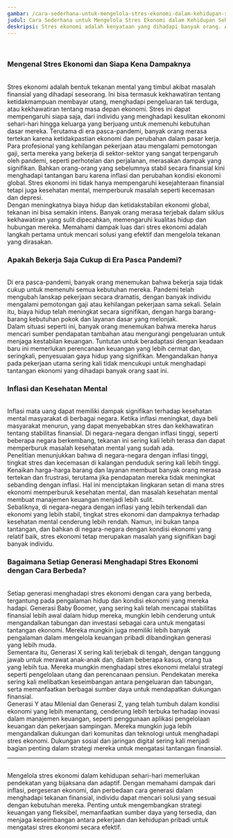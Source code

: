 ```yaml
---
gambar: /cara-sederhana-untuk-mengelola-stres-ekonomi-dalam-kehidupan-sehari-hari.jpg?url
judul: Cara Sederhana untuk Mengelola Stres Ekonomi dalam Kehidupan Sehari-hari
deskripsi: Stres ekonomi adalah kenyataan yang dihadapi banyak orang. Artikel ini menawarkan pendekatan praktis yang dapat dilakukan setiap hari untuk meredakan beban tersebut, memungkinkan Anda untuk menghadapi tantangan keuangan dengan kepala tegak.
---
```


<br className="inline lg:hidden" />
<h3 className="text-2xl font-bold">Mengenal Stres Ekonomi dan Siapa Kena Dampaknya</h3>
<br />
Stres ekonomi adalah bentuk tekanan mental yang timbul akibat masalah finansial
yang dihadapi seseorang. Ini bisa termasuk kekhawatiran tentang ketidakmampuan
membayar utang, menghadapi pengeluaran tak terduga, atau kekhawatiran tentang
masa depan ekonomi. Stres ini dapat mempengaruhi siapa saja, dari individu yang
menghadapi kesulitan ekonomi sehari-hari hingga keluarga yang berjuang untuk
memenuhi kebutuhan dasar mereka. Terutama di era pasca-pandemi, banyak orang
merasa tertekan karena ketidakpastian ekonomi dan perubahan dalam pasar kerja.
<br />
Para profesional yang kehilangan pekerjaan atau mengalami pemotongan gaji, serta
mereka yang bekerja di sektor-sektor yang sangat terpengaruh oleh pandemi,
seperti perhotelan dan perjalanan, merasakan dampak yang signifikan. Bahkan
orang-orang yang sebelumnya stabil secara finansial kini menghadapi tantangan
baru karena inflasi dan perubahan kondisi ekonomi global. Stres ekonomi ini
tidak hanya mempengaruhi kesejahteraan finansial tetapi juga kesehatan mental,
memperburuk masalah seperti kecemasan dan depresi.
<br />
Dengan meningkatnya biaya hidup dan ketidakstabilan ekonomi global, tekanan ini
bisa semakin intens. Banyak orang merasa terjebak dalam siklus kekhawatiran yang
sulit dipecahkan, memengaruhi kualitas hidup dan hubungan mereka. Memahami
dampak luas dari stres ekonomi adalah langkah pertama untuk mencari solusi yang
efektif dan mengelola tekanan yang dirasakan.
<br />
<h3 className="text-2xl font-bold">Apakah Bekerja Saja Cukup di Era Pasca Pandemi?</h3>
<br />
Di era pasca-pandemi, banyak orang menemukan bahwa bekerja saja tidak cukup untuk
memenuhi semua kebutuhan mereka. Pandemi telah mengubah lanskap pekerjaan secara
dramatis, dengan banyak individu mengalami pemotongan gaji atau kehilangan pekerjaan
sama sekali. Selain itu, biaya hidup telah meningkat secara signifikan, dengan harga
barang-barang kebutuhan pokok dan layanan dasar yang melonjak.
<br />
Dalam situasi seperti ini, banyak orang menemukan bahwa mereka harus mencari sumber
pendapatan tambahan atau mengurangi pengeluaran untuk menjaga kestabilan keuangan.
Tuntutan untuk beradaptasi dengan keadaan baru ini memerlukan perencanaan keuangan
yang lebih cermat dan, seringkali, penyesuaian gaya hidup yang signifikan. Mengandalkan
hanya pada pekerjaan utama sering kali tidak mencukupi untuk menghadapi tantangan
ekonomi yang dihadapi banyak orang saat ini.
<br />
<h3 className="text-2xl font-bold">Inflasi dan Kesehatan Mental</h3>
<br />
Inflasi mata uang dapat memiliki dampak signifikan terhadap kesehatan mental
masyarakat di berbagai negara. Ketika inflasi meningkat, daya beli masyarakat
menurun, yang dapat menyebabkan stres dan kekhawatiran tentang stabilitas
finansial. Di negara-negara dengan inflasi tinggi, seperti beberapa negara
berkembang, tekanan ini sering kali lebih terasa dan dapat memperburuk masalah
kesehatan mental yang sudah ada.
<br />
Penelitian menunjukkan bahwa di negara-negara dengan inflasi tinggi, tingkat
stres dan kecemasan di kalangan penduduk sering kali lebih tinggi. Kenaikan
harga-harga barang dan layanan membuat banyak orang merasa tertekan dan
frustrasi, terutama jika pendapatan mereka tidak meningkat sebanding dengan
inflasi. Hal ini menciptakan lingkaran setan di mana stres ekonomi memperburuk
kesehatan mental, dan masalah kesehatan mental membuat manajemen keuangan
menjadi lebih sulit.
<br />
Sebaliknya, di negara-negara dengan inflasi yang lebih terkendali dan ekonomi
yang lebih stabil, tingkat stres ekonomi dan dampaknya terhadap kesehatan mental
cenderung lebih rendah. Namun, ini bukan tanpa tantangan, dan bahkan di
negara-negara dengan kondisi ekonomi yang relatif baik, stres ekonomi tetap
merupakan masalah yang signifikan bagi banyak individu.
<br />
<h3 className="text-2xl font-bold">Bagaimana Setiap Generasi Menghadapi Stres Ekonomi dengan Cara Berbeda?</h3>
<br />
Setiap generasi menghadapi stres ekonomi dengan cara yang berbeda, tergantung pada
pengalaman hidup dan kondisi ekonomi yang mereka hadapi. Generasi Baby Boomer, yang
sering kali telah mencapai stabilitas finansial lebih awal dalam hidup mereka, mungkin
lebih cenderung untuk mengandalkan tabungan dan investasi sebagai cara untuk mengatasi
tantangan ekonomi. Mereka mungkin juga memiliki lebih banyak pengalaman dalam mengelola
keuangan pribadi dibandingkan generasi yang lebih muda.
<br />
Sementara itu, Generasi X sering kali terjebak di tengah, dengan tanggung jawab untuk
merawat anak-anak dan, dalam beberapa kasus, orang tua yang lebih tua. Mereka mungkin
menghadapi stres ekonomi melalui strategi seperti pengelolaan utang dan perencanaan
pensiun. Pendekatan mereka sering kali melibatkan keseimbangan antara pengeluaran
dan tabungan, serta memanfaatkan berbagai sumber daya untuk mendapatkan dukungan
finansial.
<br />
Generasi Y atau Milenial dan Generasi Z, yang telah tumbuh dalam kondisi ekonomi
yang lebih menantang, cenderung lebih terbuka terhadap inovasi dalam manajemen keuangan,
seperti penggunaan aplikasi pengelolaan keuangan dan pekerjaan sampingan. Mereka
mungkin juga lebih mengandalkan dukungan dari komunitas dan teknologi untuk menghadapi
stres ekonomi. Dukungan sosial dan jaringan digital sering kali menjadi bagian penting
dalam strategi mereka untuk mengatasi tantangan finansial.
<br />
<hr className="h-1 w-full rounded-full bg-[#006400]" />
<br />
Mengelola stres ekonomi dalam kehidupan sehari-hari memerlukan pendekatan yang bijaksana
dan adaptif. Dengan memahami dampak dari inflasi, pergeseran ekonomi, dan perbedaan
cara generasi dalam menghadapi tekanan finansial, individu dapat mencari solusi yang
sesuai dengan kebutuhan mereka. Penting untuk mengembangkan strategi keuangan yang
fleksibel, memanfaatkan sumber daya yang tersedia, dan menjaga keseimbangan antara
pekerjaan dan kehidupan pribadi untuk mengatasi stres ekonomi secara efektif.